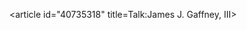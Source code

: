 <article id="40735318" title=Talk:James J. Gaffney, III>
	<talkpage id="40735318" title="Talk:James J. Gaffney, III">
{{WikiProject Biography|living=yes}}
	</talkpage>
</article>